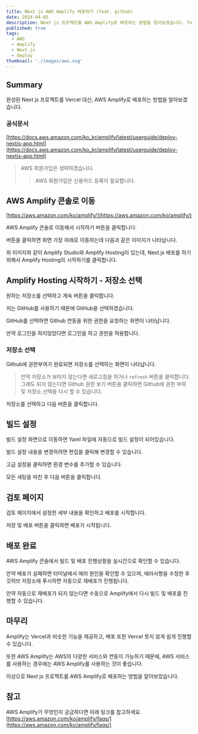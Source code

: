 ```yaml
---
title: Next js AWS Amplify 배포하기 (feat. github)
date: 2024-04-05
description: Next js 프로젝트를 AWS Amplify로 배포하는 방법을 알아보겠습니다. feat. github
published: true
tags:
  - AWS
  - Amplify
  - Next.js
  - deploy
thumbnail: './images/aws.svg'
---
```


## Summary

완성된 Next js 프로젝트를 Vercel 대신, AWS Amplify로 배포하는 방법을 알아보겠습니다.

### 공식문서

[https://docs.aws.amazon.com/ko_kr/amplify/latest/userguide/deploy-nextjs-app.html](https://docs.aws.amazon.com/ko_kr/amplify/latest/userguide/deploy-nextjs-app.html)

> AWS 회원가입은 생략하겠습니다.
>
> > AWS 회원가입은 신용카드 등록이 필요합니다.

## AWS Amplify 콘솔로 이동

[https://aws.amazon.com/ko/amplify/](https://aws.amazon.com/ko/amplify/)

AWS Amplify 콘솔로 이동해서 시작하기 버튼을 클릭합니다.

버튼을 클릭하면 화면 가장 아래로 이동하는데 다음과 같은 이미지가 나타납니다.

<MDXImage src="./images/amplify-main.png" title="amplify 시작하기" />

위 이미지와 같이 Amplify Studio와 Amplify Hosting이 있는데, Next.js 배포를 하기위해서 Amplify Hosting의 시작하기를 클릭합니다.

## Amplify Hosting 시작하기 - 저장소 선택

<MDXImage src="./images/amplify-start.png" title="amplify 저장소 선택" />

원하는 저장소를 선택하고 계속 버튼을 클릭합니다.

저는 GitHub를 사용하기 때문에 GitHub을 선택하겠습니다.

GitHub를 선택하면 Github 연동을 위한 권한을 요청하는 화면이 나타납니다.

만약 로그인을 하지않았다면 로그인을 하고 권한을 허용합니다.

### 저장소 선택

Github에 권한부여가 완료되면 저장소를 선택하는 화면이 나타납니다.

<MDXImage src="./images/amplify-repo.png" title="amplify 저장소 선택" />

> 만약 저장소가 보이지 않는다면 새로고침을 하거나 `refresh` 버튼을 클릭합니다.
> 그래도 되지 않는다면 Github 권한 보기 버튼을 클릭하면 Github에 권한 부여 및 저장소 선택을 다시 할 수 있습니다.

저장소를 선택하고 다음 버튼을 클릭합니다.

## 빌드 설정

빌드 설정 화면으로 이동하면 Yaml 파일에 자동으로 빌드 설정이 되어있습니다.

빌드 설정 내용을 변경하려면 편집을 클릭해 변경할 수 있습니다.

고급 설정을 클릭하면 환경 변수를 추가할 수 있습니다.

모든 세팅을 마친 후 다음 버튼을 클릭합니다.

## 검토 페이지

검토 페이지에서 설정한 세부 내용을 확인하고 배포를 시작합니다.

저장 및 배포 버튼을 클릭하면 배포가 시작됩니다.

## 배포 완료

AWS Amplify 콘솔에서 빌드 및 배포 진행상황을 실시간으로 확인할 수 있습니다.

만약 배포가 실패하면 터미널에서 에러 원인을 확인할 수 있으며, 에러사항을 수정한 후 깃허브 저장소에 푸시하면 자동으로 재배포가 진행됩니다.

만약 자동으로 재배포가 되지 않는다면 수동으로 Amplify에서 다시 빌드 및 배포를 진행할 수 있습니다.

## 마무리

Amplify는 Vercel과 비슷한 기능을 제공하고, 배포 또한 Vercel 못지 않게 쉽게 진행할 수 있습니다.

또한 AWS Amplify는 AWS의 다양한 서비스와 연동이 가능하기 때문에, AWS 서비스를 사용하는 경우에는 AWS Amplify를 사용하는 것이 좋습니다.

이상으로 Next js 프로젝트를 AWS Amplify로 배포하는 방법을 알아보았습니다.

## 참고

AWS Amplify가 무엇인지 궁금하다면 아래 링크를 참고하세요.
[https://aws.amazon.com/ko/amplify/faqs/](https://aws.amazon.com/ko/amplify/faqs/)
